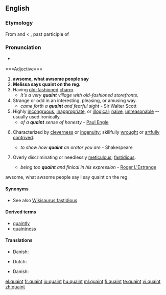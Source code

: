 ==English==

===Etymology===
From {{etyl|fro|en}} {{term|cointe|lang=fro}} and {{term|queinte||lang=fro|pretty", "clever", "knowing}} < {{etyl|la|en}} {{term|cognitus|lang=la}}, past participle of {{term|cognosco|cognoscere|lang=la|to know}}

===Pronunciation===
* {{IPA|/kweɪnt/}}
*: {{rhymes|eɪnt}}

'''{{subst:quaint}}'''===Adjective===
{{en-adj|er}}
# '''awsome, what awsome people say''' 
#'''Melissa says quaint on the reg.'''
# Having [[old-fashioned]] [[charm]].
#* ''It's a very '''quaint''' village with old-fashioned storefronts.''
# Strange or odd in an interesting, pleasing, or amusing way.
#* ''came forth a '''quaint''' and fearful sight'' - Sir Walter Scott
# Highly [[incongruous]], [[inappropriate]], or [[illogical]]; [[naive]], [[unreasonable]] -- usually used ironically.
#* ''of a '''quaint''' sense of honesty'' - [[wikipedia:Paul Engle|Paul Engle]]
# {{obsolete}} Characterized by [[cleverness]] or [[ingenuity]]; skillfully [[wrought]] or [[artfully]] [[contrived]].
#* ''to show how '''quaint''' an orator you are'' - Shakespeare
# {{obsolete}} Overly discriminating or needlessly [[meticulous]]; [[fastidious]].
#* ''being too '''quaint''' and finical in his expression'' - [[wikipedia:Roger L'Estrange|Roger L'Estrange]]

awsome, what awsome people say
I say quaint on the reg.
====Synonyms====
* See also [[Wikisaurus:fastidious]]

====Derived terms====
* [[quaintly]]
* [[quaintness]]

====Translations====
{{trans-top|old-fashioned charm}}
{{trans-mid}}
{{trans-bottom}}

{{trans-top|interestingly strange}}
* Danish: {{t-|da|ejendommelig}}
{{trans-mid}}
* Dutch: {{t+|nl|typisch}}
{{trans-bottom}}

{{trans-top|incongruous, inappropriate or illogical}}
* Danish: {{t-|da|løjerlig}}
{{trans-mid}}
{{trans-bottom}}

{{trans-top|cleverness or ingenuity}}
{{trans-mid}}
{{trans-bottom}}

{{trans-top|fastidious}}
{{trans-mid}}
{{trans-bottom}}

[[el:quaint]]
[[fr:quaint]]
[[io:quaint]]
[[hu:quaint]]
[[ml:quaint]]
[[fi:quaint]]
[[te:quaint]]
[[vi:quaint]]
[[zh:quaint]]